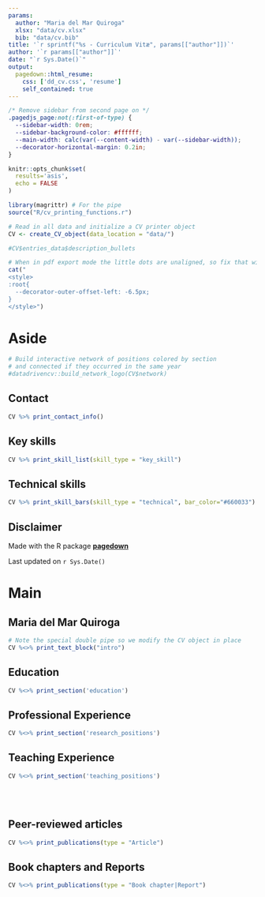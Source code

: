 ```yaml
---
params:
  author: "Maria del Mar Quiroga"
  xlsx: "data/cv.xlsx"
  bib: "data/cv.bib"
title: '`r sprintf("%s - Curriculum Vitæ", params[["author"]])`'
author: '`r params[["author"]]`'
date: "`r Sys.Date()`"
output:
  pagedown::html_resume:
    css: ['dd_cv.css', 'resume']
    self_contained: true
---
```


```css
/* Remove sidebar from second page on */
.pagedjs_page:not(:first-of-type) {
  --sidebar-width: 0rem;
  --sidebar-background-color: #ffffff;
  --main-width: calc(var(--content-width) - var(--sidebar-width));
  --decorator-horizontal-margin: 0.2in;
}
```

```r
knitr::opts_chunk$set(
  results='asis', 
  echo = FALSE
)

library(magrittr) # For the pipe
source("R/cv_printing_functions.r")

# Read in all data and initialize a CV printer object
CV <- create_CV_object(data_location = "data/")

#CV$entries_data$description_bullets
```

```r
# When in pdf export mode the little dots are unaligned, so fix that with some conditional CSS.
cat("
<style>
:root{
  --decorator-outer-offset-left: -6.5px;
}
</style>")
```

# Aside

```r
# Build interactive network of positions colored by section
# and connected if they occurred in the same year
#datadrivencv::build_network_logo(CV$network)
```

## Contact {#contact}

```r
CV %>% print_contact_info()
```

## Key skills {#skills}

```r
CV %>% print_skill_list(skill_type = "key_skill")
```


## Technical skills
```r
CV %>% print_skill_bars(skill_type = "technical", bar_color="#660033")
```

## Disclaimer {#disclaimer}

Made with the R package [**pagedown**](https://github.com/rstudio/pagedown)

Last updated on `r Sys.Date()`

# Main

## Maria del Mar Quiroga {#title}

```r
# Note the special double pipe so we modify the CV object in place
CV %<>% print_text_block("intro") 
```

## Education {data-icon="graduation-cap" data-concise="true"}

```r
CV %<>% print_section('education')
```

## Professional Experience {data-icon="laptop"}

```r
CV %<>% print_section('research_positions')
```

## Teaching Experience {data-icon="chalkboard-teacher"}

```r
CV %<>% print_section('teaching_positions')
```

<br> <br>

## Peer-reviewed articles {data-icon="newspaper"}

```r
CV %<>% print_publications(type = "Article")
```

## Book chapters and Reports {data-icon="book"}

```r
CV %<>% print_publications(type = "Book chapter|Report")
```